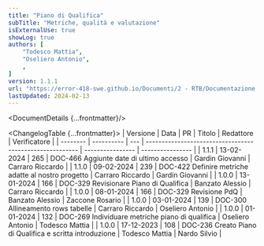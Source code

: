 ```yaml
---
title: "Piano di Qualifica"
subTitle: "Metriche, qualità e valutazione"
isExternalUse: true
showLog: true
authors: [
	"Todesco Mattia",
	"Oseliero Antonio",
	,
]
version: 1.1.1
url: "https://error-418-swe.github.io/Documenti/2 - RTB/Documentazione esterna/Piano di Qualifica_v1.1.1.pdf"
lastUpdated: 2024-02-13
---
```



<DocumentDetails {...frontmatter}/>

<ChangelogTable {...frontmatter}>
| Versione | Data       | PR  | Titolo                                                   | Redattore        | Verificatore     |
| -------- | ---------- | --- | -------------------------------------------------------- | ---------------- | ---------------- |
| 1.1.1    | 13-02-2024 | 265 | DOC-466 Aggiunte date di ultimo accesso                  | Gardin Giovanni  | Carraro Riccardo |
| 1.1.0    | 09-02-2024 | 239 | DOC-422 Definire metriche adatte al nostro progetto      | Carraro Riccardo | Gardin Giovanni  |
| 1.0.0    | 13-01-2024 | 166 | DOC-329 Revisionare Piano di Qualifica                   | Banzato Alessio  | Carraro Riccardo |
| 1.0.0    | 08-01-2024 | 166 | DOC-329 Revisione PdQ                                    | Banzato Alessio  | Zaccone Rosario  |
| 1.0.0    | 03-01-2024 | 139 | DOC-300 Allineamento rows tabelle                        | Carraro Riccardo | Oseliero Antonio |
| 1.0.0    | 01-01-2024 | 132 | DOC-269 Individuare metriche piano di qualifica          | Oseliero Antonio | Todesco Mattia   |
| 1.0.0    | 17-12-2023 | 108 | DOC-236 Creato Piano di Qualifica e scritta introduzione | Todesco Mattia   | Nardo Silvio     |
</ChangelogTable>

